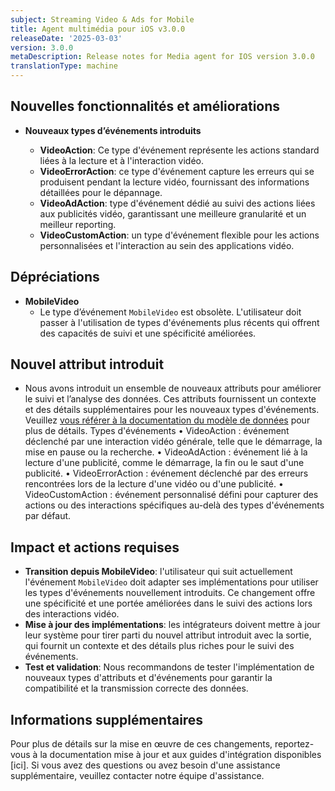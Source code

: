 ```yaml
---
subject: Streaming Video & Ads for Mobile
title: Agent multimédia pour iOS v3.0.0
releaseDate: '2025-03-03'
version: 3.0.0
metaDescription: Release notes for Media agent for IOS version 3.0.0
translationType: machine
---
```


## Nouvelles fonctionnalités et améliorations

* **Nouveaux types d’événements introduits**

  * **VideoAction**: Ce type d&apos;événement représente les actions standard liées à la lecture et à l&apos;interaction vidéo.
  * **VideoErrorAction**: ce type d&apos;événement capture les erreurs qui se produisent pendant la lecture vidéo, fournissant des informations détaillées pour le dépannage.
  * **VideoAdAction**: type d&apos;événement dédié au suivi des actions liées aux publicités vidéo, garantissant une meilleure granularité et un meilleur reporting.
  * **VideoCustomAction**: un type d&apos;événement flexible pour les actions personnalisées et l&apos;interaction au sein des applications vidéo.

## Dépréciations

* **MobileVideo**
  * Le type d’événement `MobileVideo` est obsolète. L&apos;utilisateur doit passer à l&apos;utilisation de types d&apos;événements plus récents qui offrent des capacités de suivi et une spécificité améliorées.

## Nouvel attribut introduit

* Nous avons introduit un ensemble de nouveaux attributs pour améliorer le suivi et l’analyse des données. Ces attributs fournissent un contexte et des détails supplémentaires pour les nouveaux types d&apos;événements. Veuillez [vous référer à la documentation du modèle de données](https://github.com/newrelic/video-agent-ios/blob/v3.0.0/DATAMODEL.md) pour plus de détails. Types d&apos;événements • VideoAction : événement déclenché par une interaction vidéo générale, telle que le démarrage, la mise en pause ou la recherche. • VideoAdAction : événement lié à la lecture d&apos;une publicité, comme le démarrage, la fin ou le saut d&apos;une publicité. • VideoErrorAction : événement déclenché par des erreurs rencontrées lors de la lecture d&apos;une vidéo ou d&apos;une publicité. • VideoCustomAction : événement personnalisé défini pour capturer des actions ou des interactions spécifiques au-delà des types d&apos;événements par défaut.

## Impact et actions requises

* **Transition depuis MobileVideo**: l&apos;utilisateur qui suit actuellement l&apos;événement `MobileVideo` doit adapter ses implémentations pour utiliser les types d&apos;événements nouvellement introduits. Ce changement offre une spécificité et une portée améliorées dans le suivi des actions lors des interactions vidéo.
* **Mise à jour des implémentations**: les intégrateurs doivent mettre à jour leur système pour tirer parti du nouvel attribut introduit avec la sortie, qui fournit un contexte et des détails plus riches pour le suivi des événements.
* **Test et validation**: Nous recommandons de tester l&apos;implémentation de nouveaux types d&apos;attributs et d&apos;événements pour garantir la compatibilité et la transmission correcte des données.

## Informations supplémentaires

Pour plus de détails sur la mise en œuvre de ces changements, reportez-vous à la documentation mise à jour et aux guides d&apos;intégration disponibles \[ici]. Si vous avez des questions ou avez besoin d&apos;une assistance supplémentaire, veuillez contacter notre équipe d&apos;assistance.